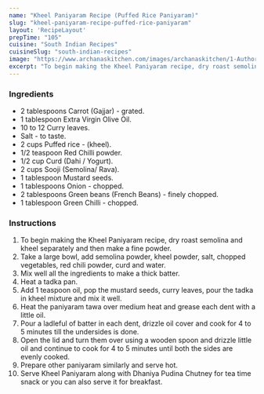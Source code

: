 ---
name: "Kheel Paniyaram Recipe (Puffed Rice Paniyaram)"
slug: "kheel-paniyaram-recipe-puffed-rice-paniyaram"
layout: 'RecipeLayout'
prepTime: "105"
cuisine: "South Indian Recipes"
cuisineSlug: "south-indian-recipes"
image: "https://www.archanaskitchen.com/images/archanaskitchen/1-Author/hema/Kheel_paniyaram.jpg"
excerpt: "To begin making the Kheel Paniyaram recipe, dry roast semolina and kheel separately and then make a fine powder"
---

### Ingredients

- 2 tablespoons Carrot (Gajjar) - grated.
- 1 tablespoon Extra Virgin Olive Oil.
- 10 to 12 Curry leaves.
- Salt - to taste.
- 2 cups Puffed rice - (kheel).
- 1/2 teaspoon Red Chilli powder.
- 1/2 cup Curd (Dahi / Yogurt).
- 2 cups Sooji (Semolina/ Rava).
- 1 tablespoon Mustard seeds.
- 1 tablespoons Onion - chopped.
- 2 tablespoons Green beans (French Beans) - finely chopped.
- 1 tablespoon Green Chilli - chopped.

### Instructions

1. To begin making the Kheel Paniyaram recipe, dry roast semolina and kheel separately and then make a fine powder.
1. Take a large bowl, add semolina powder, kheel powder, salt, chopped vegetables, red chili powder, curd and water.
1. Mix well all the ingredients to make a thick batter.
1.  Heat a tadka pan.
1. Add 1 teaspoon oil, pop the mustard seeds, curry leaves, pour the tadka in kheel mixture and mix it well.
1. Heat the paniyaram tawa over medium heat and grease each dent with a little oil.
1. Pour a ladleful of batter in each dent, drizzle oil cover and cook for 4 to 5 minutes till the undersides is done.
1. Open the lid and turn them over using a wooden spoon and drizzle little oil and continue to cook for 4 to 5 minutes until both the sides are evenly cooked.
1. Prepare other paniyaram similarly and serve hot.
1. Serve Kheel Paniyaram along with Dhaniya Pudina Chutney for tea time snack or you can also serve it for breakfast.
